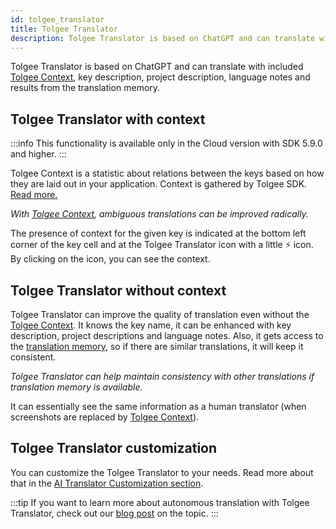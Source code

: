 ```yaml
---
id: tolgee_translator
title: Tolgee Translator
description: Tolgee Translator is based on ChatGPT and can translate with included Tolgee Context, key description, project description, language notes and results from TM.
---
```



Tolgee Translator is based on ChatGPT and can translate with included [Tolgee Context](/js-sdk#automatic-context-collection),
key description, project description, language notes and results from the translation memory.

## Tolgee Translator with context

:::info
This functionality is available only in the Cloud version with SDK 5.9.0 and higher.
:::

Tolgee Context is a statistic about relations between the keys based on how they are laid out in your application.
Context is gathered by Tolgee SDK. [Read more.](/js-sdk#automatic-context-collection)

<ScreenshotWrapper
  src="/img/docs/platform/tolgee-translator.webp"
  alt="Tolgee Translator"
/>

_With [Tolgee Context](/js-sdk#automatic-context-collection), ambiguous translations can be improved radically._

The presence of context for the given key is indicated at the bottom left corner of the key cell and at the Tolgee
Translator icon with a little ⚡ icon. By clicking on the icon, you can see the context.

## Tolgee Translator without context

Tolgee Translator can improve the quality of translation even without the [Tolgee Context](/js-sdk#automatic-context-collection).
It knows the key name, it can be enhanced with key description, project descriptions and language notes.
Also, it gets access to the [translation memory](/platform/translation_process/translation_memory),
so if there are similar translations, it will keep it consistent.

<ScreenshotWrapper
  src="/img/docs/platform/translator-without-context.webp"
  alt="Tolgee translator without context"
/>

_Tolgee Translator can help maintain consistency with other translations if translation memory is available._

It can essentially see the same information as a human translator (when screenshots are replaced by [Tolgee Context](/js-sdk#automatic-context-collection)).

## Tolgee Translator customization

You can customize the Tolgee Translator to your needs. Read more about that in the
[AI Translator Customization section](/platform/projects_and_organizations/ai-translation-customization).

:::tip
If you want to learn more about autonomous translation with Tolgee Translator, check out our
[blog post](/blog/autonomous-localization) on the topic.
:::
